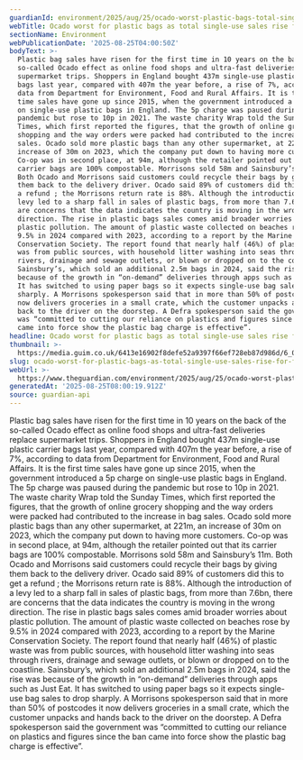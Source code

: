 ```yaml
---
guardianId: environment/2025/aug/25/ocado-worst-plastic-bags-total-single-use-sales-rise
webTitle: Ocado worst for plastic bags as total single-use sales rise for first time
sectionName: Environment
webPublicationDate: '2025-08-25T04:00:50Z'
bodyText: >-
  Plastic bag sales have risen for the first time in 10 years on the back of the
  so-called Ocado effect as online food shops and ultra-fast deliveries replace
  supermarket trips. Shoppers in England bought 437m single-use plastic carrier
  bags last year, compared with 407m the year before, a rise of 7%, according to
  data from Department for Environment, Food and Rural Affairs. It is the first
  time sales have gone up since 2015, when the government introduced a 5p charge
  on single-use plastic bags in England. The 5p charge was paused during the
  pandemic but rose to 10p in 2021. The waste charity Wrap told the Sunday
  Times, which first reported the figures, that the growth of online grocery
  shopping and the way orders were packed had contributed to the increase in bag
  sales. Ocado sold more plastic bags than any other supermarket, at 221m, an
  increase of 30m on 2023, which the company put down to having more customers.
  Co-op was in second place, at 94m, although the retailer pointed out that its
  carrier bags are 100% compostable. Morrisons sold 58m and Sainsbury’s 11m.
  Both Ocado and Morrisons said customers could recycle their bags by giving
  them back to the delivery driver. Ocado said 89% of customers did this to get
  a refund ; the Morrisons return rate is 88%. Although the introduction of a
  levy led to a sharp fall in sales of plastic bags, from more than 7.6bn, there
  are concerns that the data indicates the country is moving in the wrong
  direction. The rise in plastic bags sales comes amid broader worries about
  plastic pollution. The amount of plastic waste collected on beaches rose by
  9.5% in 2024 compared with 2023, according to a report by the Marine
  Conservation Society. The report found that nearly half (46%) of plastic waste
  was from public sources, with household litter washing into seas through
  rivers, drainage and sewage outlets, or blown or dropped on to the coastline.
  Sainsbury’s, which sold an additional 2.5m bags in 2024, said the rise was
  because of the growth in “on-demand” deliveries through apps such as Just Eat.
  It has switched to using paper bags so it expects single-use bag sales to drop
  sharply. A Morrisons spokesperson said that in more than 50% of postcodes it
  now delivers groceries in a small crate, which the customer unpacks and hands
  back to the driver on the doorstep. A Defra spokesperson said the government
  was “committed to cutting our reliance on plastics and figures since the ban
  came into force show the plastic bag charge is effective”.
headline: Ocado worst for plastic bags as total single-use sales rise for first time
thumbnail: >-
  https://media.guim.co.uk/6413e16902f8defe52a9397f66ef728eb87d986d/6_0_1785_1428/500.jpg
slug: ocado-worst-for-plastic-bags-as-total-single-use-sales-rise-for-first-time
webUrl: >-
  https://www.theguardian.com/environment/2025/aug/25/ocado-worst-plastic-bags-total-single-use-sales-rise
generatedAt: '2025-08-25T08:00:19.912Z'
source: guardian-api
---
```

Plastic bag sales have risen for the first time in 10 years on the back of the so-called Ocado effect as online food shops and ultra-fast deliveries replace supermarket trips. Shoppers in England bought 437m single-use plastic carrier bags last year, compared with 407m the year before, a rise of 7%, according to data from Department for Environment, Food and Rural Affairs. It is the first time sales have gone up since 2015, when the government introduced a 5p charge on single-use plastic bags in England. The 5p charge was paused during the pandemic but rose to 10p in 2021. The waste charity Wrap told the Sunday Times, which first reported the figures, that the growth of online grocery shopping and the way orders were packed had contributed to the increase in bag sales. Ocado sold more plastic bags than any other supermarket, at 221m, an increase of 30m on 2023, which the company put down to having more customers. Co-op was in second place, at 94m, although the retailer pointed out that its carrier bags are 100% compostable. Morrisons sold 58m and Sainsbury’s 11m. Both Ocado and Morrisons said customers could recycle their bags by giving them back to the delivery driver. Ocado said 89% of customers did this to get a refund ; the Morrisons return rate is 88%. Although the introduction of a levy led to a sharp fall in sales of plastic bags, from more than 7.6bn, there are concerns that the data indicates the country is moving in the wrong direction. The rise in plastic bags sales comes amid broader worries about plastic pollution. The amount of plastic waste collected on beaches rose by 9.5% in 2024 compared with 2023, according to a report by the Marine Conservation Society. The report found that nearly half (46%) of plastic waste was from public sources, with household litter washing into seas through rivers, drainage and sewage outlets, or blown or dropped on to the coastline. Sainsbury’s, which sold an additional 2.5m bags in 2024, said the rise was because of the growth in “on-demand” deliveries through apps such as Just Eat. It has switched to using paper bags so it expects single-use bag sales to drop sharply. A Morrisons spokesperson said that in more than 50% of postcodes it now delivers groceries in a small crate, which the customer unpacks and hands back to the driver on the doorstep. A Defra spokesperson said the government was “committed to cutting our reliance on plastics and figures since the ban came into force show the plastic bag charge is effective”.
